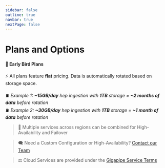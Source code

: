 ```yaml
---
sidebar: false
outline: true
navbar: true
nextPage: false
---
```



# Plans and Options

#### 🐣 Early Bird Plans

⚡ All plans feature **flat** pricing. Data is automatically rotated based on storage space.

⛽ _Example 1: **~15GB/day** hep ingestion with **1TB** storage = **~2 months of data** before rotation_<br/>
⛽ _Example 2: **~30GB/day** hep ingestion with **1TB** storage = **~1 month of data** before rotation_

<PricingCalculator />

> 🥡 Multiple services across regions can be combined for High-Availability and Failover

> 🗨️ Need a Custom Configuration or High-Availability? [Contact our Team](https://docs.google.com/forms/d/e/1FAIpQLSeb_eMwgtpbOk0ejAVW7ihKAzkt0WKnLwCQFyHkIzl5DAU2ig/viewform)

> ⚖️ Cloud Services are provided under the [Gigapipe Service Terms](/legal)
